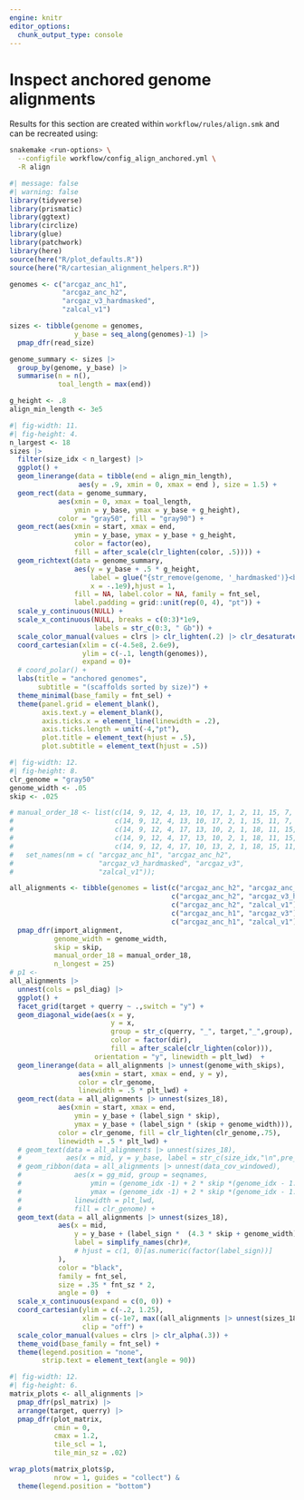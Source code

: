 ```yaml
---
engine: knitr
editor_options: 
  chunk_output_type: console
---
```


# Inspect anchored genome alignments

::: {.callout-note}
Results for this section are created within `workflow/rules/align.smk` and can be recreated using:

```sh
snakemake <run-options> \
  --configfile workflow/config_align_anchored.yml \
  -R align
```
:::

```r
#| message: false
#| warning: false
library(tidyverse)
library(prismatic)
library(ggtext)
library(circlize)
library(glue)
library(patchwork)
library(here)
source(here("R/plot_defaults.R"))
source(here("R/cartesian_alignment_helpers.R"))

genomes <- c("arcgaz_anc_h1",
             "arcgaz_anc_h2",
             "arcgaz_v3_hardmasked",
             "zalcal_v1")

sizes <- tibble(genome = genomes,
                y_base = seq_along(genomes)-1) |> 
  pmap_dfr(read_size)

genome_summary <- sizes |> 
  group_by(genome, y_base) |> 
  summarise(n = n(),
            toal_length = max(end))

g_height <- .8
align_min_length <- 3e5
```

```r
#| fig-width: 11.
#| fig-height: 4.
n_largest <- 18
sizes |> 
  filter(size_idx < n_largest) |> 
  ggplot() +
  geom_linerange(data = tibble(end = align_min_length),
                 aes(y = .9, xmin = 0, xmax = end ), size = 1.5) +
  geom_rect(data = genome_summary,
            aes(xmin = 0, xmax = toal_length,
                ymin = y_base, ymax = y_base + g_height),
            color = "gray50", fill = "gray90") +
  geom_rect(aes(xmin = start, xmax = end,
                ymin = y_base, ymax = y_base + g_height,
                color = factor(eo),
                fill = after_scale(clr_lighten(color, .5)))) +
  geom_richtext(data = genome_summary,
                aes(y = y_base + .5 * g_height,
                    label = glue("{str_remove(genome, '_hardmasked')}<br>n: {n}"),
                    x = -.1e9),hjust = 1,
                fill = NA, label.color = NA, family = fnt_sel,
                label.padding = grid::unit(rep(0, 4), "pt")) + 
  scale_y_continuous(NULL) +
  scale_x_continuous(NULL, breaks = c(0:3)*1e9,
                     labels = str_c(0:3, " Gb")) + 
  scale_color_manual(values = clrs |> clr_lighten(.2) |> clr_desaturate(), guide = "none") +
  coord_cartesian(xlim = c(-4.5e8, 2.6e9),
                  ylim = c(-.1, length(genomes)),
                  expand = 0)+
  # coord_polar() +
  labs(title = "anchored genomes", 
       subtitle = "(scaffolds sorted by size)") +
  theme_minimal(base_family = fnt_sel) +
  theme(panel.grid = element_blank(),
        axis.text.y = element_blank(),
        axis.ticks.x = element_line(linewidth = .2),
        axis.ticks.length = unit(-4,"pt"),
        plot.title = element_text(hjust = .5),
        plot.subtitle = element_text(hjust = .5))
```

```r
#| fig-width: 12.
#| fig-height: 8.
clr_genome = "gray50"
genome_width <- .05
skip <- .025

# manual_order_18 <- list(c(14, 9, 12, 4, 13, 10, 17, 1, 2, 11, 15, 7, 18, 5, 8, 3, 16, 6),
#                         c(14, 9, 12, 4, 13, 10, 17, 2, 1, 15, 11, 7, 18, 5, 8, 3, 6, 16),
#                         c(14, 9, 12, 4, 17, 13, 10, 2, 1, 18, 11, 15, 7, 5, 8, 3, 16, 6),
#                         c(14, 9, 12, 4, 17, 13, 10, 2, 1, 18, 11, 15, 7, 5, 8, 3, 16, 6),
#                         c(14, 9, 12, 4, 17, 10, 13, 2, 1, 18, 15, 11, 7, 5, 8, 3, 16, 6)) |>
#   set_names(nm = c( "arcgaz_anc_h1", "arcgaz_anc_h2",
#                     "arcgaz_v3_hardmasked", "arcgaz_v3",
#                     "zalcal_v1")); 

all_alignments <- tibble(genomes = list(c("arcgaz_anc_h2", "arcgaz_anc_h1"),
                                        c("arcgaz_anc_h2", "arcgaz_v3_hardmasked"),
                                        c("arcgaz_anc_h2", "zalcal_v1"),
                                        c("arcgaz_anc_h1", "arcgaz_v3"),
                                        c("arcgaz_anc_h1", "zalcal_v1"))) |>
  pmap_dfr(import_alignment,
           genome_width = genome_width,
           skip = skip,
           manual_order_18 = manual_order_18,
           n_longest = 25)
# p1 <- 
all_alignments |>
  unnest(cols = psl_diag) |>
  ggplot() +
  facet_grid(target + querry ~ .,switch = "y") +
  geom_diagonal_wide(aes(x = y,
                         y = x,
                         group = str_c(querry, "_", target,"_",group),
                         color = factor(dir),
                         fill = after_scale(clr_lighten(color))),
                     orientation = "y", linewidth = plt_lwd)  +
  geom_linerange(data = all_alignments |> unnest(genome_with_skips),
                 aes(xmin = start, xmax = end, y = y),
                 color = clr_genome,
                 linewidth = .5 * plt_lwd) +
  geom_rect(data = all_alignments |> unnest(sizes_18),
            aes(xmin = start, xmax = end,
                ymin = y_base + (label_sign * skip),
                ymax = y_base + (label_sign * (skip + genome_width))),
            color = clr_genome, fill = clr_lighten(clr_genome,.75),
            linewidth = .5 * plt_lwd) +
  # geom_text(data = all_alignments |> unnest(sizes_18),
  #           aes(x = mid, y = y_base, label = str_c(size_idx,"\n",pre_manual))) +
  # geom_ribbon(data = all_alignments |> unnest(data_cov_windowed),
  #             aes(x = gg_mid, group = seqnames,
  #                 ymin = (genome_idx -1) + 2 * skip *(genome_idx - 1.5) + genome_width *(genome_idx - 2),
  #                 ymax = (genome_idx -1) + 2 * skip *(genome_idx - 1.5) + genome_width *(genome_idx - 2) +  genome_width * avg_cov_25),
  #             linewidth = plt_lwd,
  #             fill = clr_genome) +
  geom_text(data = all_alignments |> unnest(sizes_18),
            aes(x = mid,
                y = y_base + (label_sign *  (4.3 * skip + genome_width)),
                label = simplify_names(chr)#,
                # hjust = c(1, 0)[as.numeric(factor(label_sign))]
            ),
            color = "black",
            family = fnt_sel,
            size = .35 * fnt_sz * 2,
            angle = 0)  +
  scale_x_continuous(expand = c(0, 0)) +
  coord_cartesian(ylim = c(-.2, 1.25),
                  xlim = c(-1e7, max((all_alignments |> unnest(sizes_18))$end_with_skip)),
                  clip = "off") +
  scale_color_manual(values = clrs |> clr_alpha(.3)) +
  theme_void(base_family = fnt_sel) +
  theme(legend.position = "none",
        strip.text = element_text(angle = 90))
```

```r
#| fig-width: 12.
#| fig-height: 6.
matrix_plots <- all_alignments |> 
  pmap_dfr(psl_matrix) |>
  arrange(target, querry) |> 
  pmap_dfr(plot_matrix,
           cmin = 0,
           cmax = 1.2,
           tile_scl = 1,
           tile_min_sz = .02)

wrap_plots(matrix_plots$p,
           nrow = 1, guides = "collect") &
  theme(legend.position = "bottom")
```
